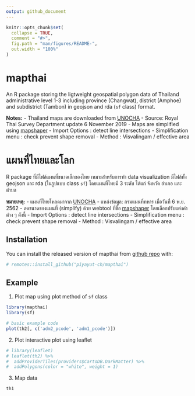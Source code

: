 ```yaml
---
output: github_document
---
```


```r
knitr::opts_chunk$set(
  collapse = TRUE,
  comment = "#>",
  fig.path = "man/figures/README-",
  out.width = "100%"
)
```

# mapthai
An R package storing the ligtweight geospatial polygon data of Thailand administrative level 1-3 including province (Changwat), district (Amphoe) and subdistrict (Tambon) in geojson and rda (`sf` class) format.

**Notes:**
- Thailand maps are downloaded from [UNOCHA](https://data.humdata.org/dataset/thailand-administrative-boundaries)
- Source: Royal Thai Survey Department update 6 November 2019
- Maps are simplified using [mapshaper](https://mapshaper.org)
  - Import Options : detect line intersections
  - Simplification menu : check prevent shape removal
  - Method : Visvalingam / effective area  
    

# แผนที่ไทยและโลก
R package ที่มีไฟล์แผนที่ขนาดเล็กของไทย เหมาะสำหรับการทำ data visualization มีไฟล์ทั้ง 
geojson และ rda (ในรูปแบบ class `sf`) โดยแผนที่ไทยมี 3 ระดับ ได้แก่ จังหวัด อำเภอ และตำบล

**หมายเหตุ:**
- แผนที่ไทยโหลดมาจาก [UNOCHA](https://data.humdata.org/dataset/thailand-administrative-boundaries)
- แหล่งข้อมูล: กรมแผนที่ทหาร เมื่อวันที่ 6 พ.ย. 2562
- ลดขนาดของแผนที่ (simplify) ด้วย webtool ที่ชื่อ [mapshaper](https://mapshaper.org)
  โดยเลือกปรับแต่งค่าต่าง ๆ ดังนี้
  - Import Options : detect line intersections
  - Simplification menu : check prevent shape removal
  - Method : Visvalingam / effective area


## Installation

You can install the released version of mapthai from [github repo](https://github.com/piyayut-ch/mapthai) with:

``` r
# remotes::install_github("piyayut-ch/mapthai")
```

## Example

1. Plot map using plot method of `sf` class
```r
library(mapthai)
library(sf)

# basic example code
plot(th2[, c('adm2_pcode', 'adm1_pcode')]) 
```

2. Plot interactive plot using leaflet
```r
# library(leaflet)
# leaflet(th2) %>%
#  addProviderTiles(providers$CartoDB.DarkMatter) %>%
#  addPolygons(color = "white", weight = 1)
```

3. Map data
```r
th1
```


